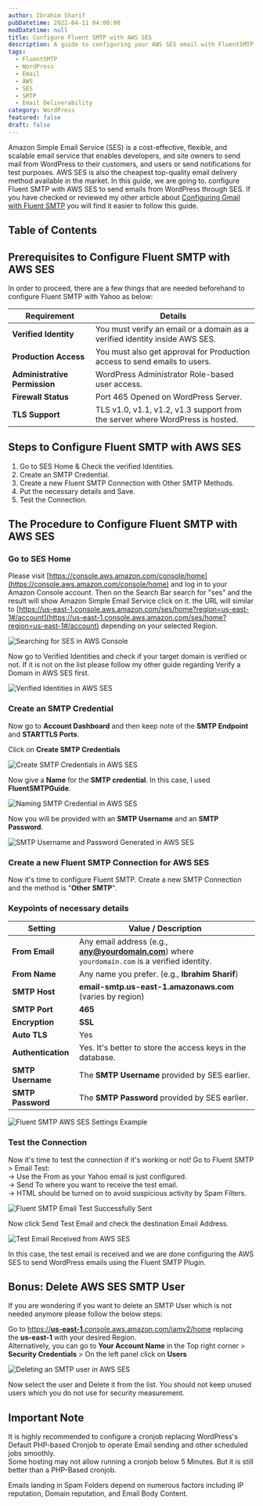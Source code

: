 ```yaml
---
author: Ibrahim Sharif
pubDatetime: 2022-04-11 04:00:00
modDatetime: null
title: Configure Fluent SMTP with AWS SES
description: A guide to configuring your AWS SES email with FluentSMTP for WordPress email delivery.
tags:
  - FluentSMTP
  - WordPress
  - Email
  - AWS
  - SES
  - SMTP
  - Email Deliverability
category: WordPress
featured: false
draft: false
---
```


Amazon Simple Email Service (SES) is a cost-effective, flexible, and scalable email service that enables developers, and site owners to send mail from WordPress to their customers, and users or send notifications for test purposes. AWS SES is also the cheapest top-quality email delivery method available in the market. In this guide, we are going to. configure Fluent SMTP with AWS SES to send emails from WordPress through SES. If you have checked or reviewed my other article about [Configuring Gmail with Fluent SMTP](../configure-gmail-with-fluent-smtp/) you will find it easier to follow this guide.

## Table of Contents

## Prerequisites to Configure Fluent SMTP with AWS SES

In order to proceed, there are a few things that are needed beforehand to configure Fluent SMTP with Yahoo as below:

| Requirement             | Details                                                                                   |
|-------------------------|-------------------------------------------------------------------------------------------|
| **Verified Identity**   | You must verify an email or a domain as a verified identity inside AWS SES.               |
| **Production Access**   | You must also get approval for Production access to send emails to users.                 |
| **Administrative Permission** | WordPress Administrator Role-based user access.                                      |
| **Firewall Status**     | Port 465 Opened on WordPress Server.                                                      |
| **TLS Support**         | TLS v1.0, v1.1, v1.2, v1.3 support from the server where WordPress is hosted.             |

## Steps to Configure Fluent SMTP with AWS SES

1. Go to SES Home & Check the verified Identities.
2. Create an SMTP Credential.
3. Create a new Fluent SMTP Connection with Other SMTP Methods.
4. Put the necessary details and Save.
5. Test the Connection.

## The Procedure to Configure Fluent SMTP with AWS SES

### Go to SES Home

Please visit [https://console.aws.amazon.com/console/home](https://console.aws.amazon.com/console/home) and log in to your Amazon Console account. Then on the Search Bar search for "ses" and the result will show Amazon Simple Email Service click on it. the URL will similar to [https://us-east-1.console.aws.amazon.com/ses/home?region=us-east-1#/account](https://us-east-1.console.aws.amazon.com/ses/home?region=us-east-1#/account) depending on your selected Region.

![Searching for SES in AWS Console](@/assets/images/posts/fluentsmtp/fluent_smtp_ses_search-shuvoaftab.png "Screenshot showing how to search for SES in the AWS Console")

Now go to Verified Identities and check if your target domain is verified or not. If it is not on the list please follow my other guide regarding Verify a Domain in AWS SES first.

![Verified Identities in AWS SES](@/assets/images/posts/fluentsmtp/fluent_smtp_aws_ses_verified-shuvoaftab.png "Screenshot of the Verified Identities section in AWS SES")

### Create an SMTP Credential

Now go to **Account Dashboard** and then keep note of the **SMTP Endpoint** and **STARTTLS Ports**.

Click on **Create SMTP Credentials**

![Create SMTP Credentials in AWS SES](@/assets/images/posts/fluentsmtp/fluent_smtp_aws_ses_create-shuvoaftab.png "Screenshot showing the option to create SMTP credentials in AWS SES")

Now give a **Name** for the **SMTP credential**. In this case, I used **FluentSMTPGuide**.

![Naming SMTP Credential in AWS SES](@/assets/images/posts/fluentsmtp/fluent_smtp_aws_ses_create_name-shuvoaftab.png "Screenshot of the form to name a new SMTP credential in AWS SES")

Now you will be provided with an **SMTP Username** and an **SMTP Password**.

![SMTP Username and Password Generated in AWS SES](@/assets/images/posts/fluentsmtp/fluent_smtp_aws_ses_created_user_pass-shuvoaftab.png "Screenshot showing generated SMTP username and password in AWS SES")

### Create a new Fluent SMTP Connection for AWS SES

Now it's time to configure Fluent SMTP. Create a new SMTP Connection and the method is "**Other** **SMTP**".

### Keypoints of necessary details

| Setting            | Value / Description                                                                                  |
|--------------------|-----------------------------------------------------------------------------------------------------|
| **From Email**     | Any email address (e.g., **any@yourdomain.com**) where `yourdomain.com` is a verified identity.     |
| **From Name**      | Any name you prefer. (e.g., **Ibrahim Sharif**)                                                     |
| **SMTP Host**      | **email-smtp.us-east-1.amazonaws.com** (varies by region)                                           |
| **SMTP Port**      | **465**                                                                                             |
| **Encryption**     | **SSL**                                                                                             |
| **Auto TLS**       | Yes                                                                                                 |
| **Authentication** | Yes. It's better to store the access keys in the database.                                          |
| **SMTP Username**  | The **SMTP Username** provided by SES earlier.                                                      |
| **SMTP Password**  | The **SMTP Password** provided by SES earlier.                                                      |

![Fluent SMTP AWS SES Settings Example](@/assets/images/posts/fluentsmtp/fluent_smtp_aws_ses_settings-shuvoaftab.png "Screenshot of Fluent SMTP settings configured for AWS SES")

### Test the Connection

Now it's time to test the connection if it's working or not! Go to Fluent SMTP > Email Test:  
\-> Use the From as your Yahoo email is just configured.  
\-> Send To where you want to receive the test email.  
\-> HTML should be turned on to avoid suspicious activity by Spam Filters.

![Fluent SMTP Email Test Successfully Sent](@/assets/images/posts/fluentsmtp/Fluent_SMTP_email_test_successfully_sent.png "Screenshot showing a successful email test in Fluent SMTP")

Now click Send Test Email and check the destination Email Address.

![Test Email Received from AWS SES](@/assets/images/posts/fluentsmtp/fluent_smtp_ses_received.png "Screenshot of the received test email sent via AWS SES")

In this case, the test email is received and we are done configuring the AWS SES to send WordPress emails using the Fluent SMTP Plugin.

## Bonus: Delete AWS SES SMTP User

If you are wondering if you want to delete an SMTP User which is not needed anymore please follow the below steps:

Go to [https://**us-east-1**.console.aws.amazon.com/iamv2/home](https://us-east-1.console.aws.amazon.com/iamv2/home) replacing the **us-east-1** with your desired Region.  
Alternatively, you can go to **Your Account Name** in the Top right corner > **Security Credentials** > On the left panel click on **Users**

![Deleting an SMTP user in AWS SES](@/assets/images/posts/fluentsmtp/fluent_smtp_aws_ses_delete_user-shuvoaftab.png)

Now select the user and Delete it from the list. You should not keep unused users which you do not use for security measurement.

## Important Note

It is highly recommended to configure a cronjob replacing WordPress's Default PHP-based Cronjob to operate Email sending and other scheduled jobs smoothly.  
Some hosting may not allow running a cronjob below 5 Minutes. But it is still better than a PHP-Based cronjob.

Emails landing in Spam Folders depend on numerous factors including IP reputation, Domain reputation, and Email Body Content.

